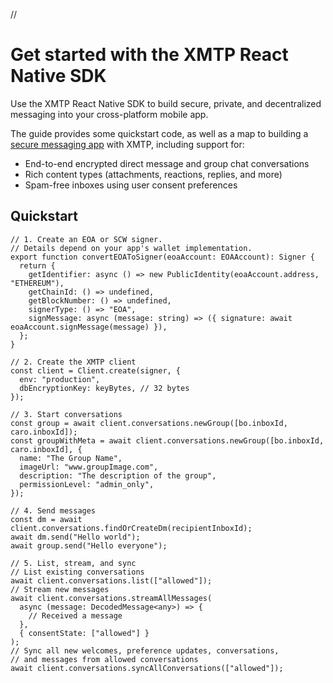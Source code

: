 // 



# Get started with the XMTP React Native SDK

Use the XMTP React Native SDK to build secure, private, and decentralized messaging into your cross-platform mobile app.

The guide provides some quickstart code, as well as a map to building a [secure messaging app](/protocol/security) with XMTP, including support for:

- End-to-end encrypted direct message and group chat conversations
- Rich content types (attachments, reactions, replies, and more)
- Spam-free inboxes using user consent preferences

## Quickstart

```tsx [React Native]
// 1. Create an EOA or SCW signer.
// Details depend on your app's wallet implementation.
export function convertEOAToSigner(eoaAccount: EOAAccount): Signer {
  return {
    getIdentifier: async () => new PublicIdentity(eoaAccount.address, "ETHEREUM"),
    getChainId: () => undefined,
    getBlockNumber: () => undefined,
    signerType: () => "EOA",
    signMessage: async (message: string) => ({ signature: await eoaAccount.signMessage(message) }),
  };
}

// 2. Create the XMTP client
const client = Client.create(signer, {
  env: "production",
  dbEncryptionKey: keyBytes, // 32 bytes
});

// 3. Start conversations
const group = await client.conversations.newGroup([bo.inboxId, caro.inboxId]);
const groupWithMeta = await client.conversations.newGroup([bo.inboxId, caro.inboxId], {
  name: "The Group Name",
  imageUrl: "www.groupImage.com",
  description: "The description of the group",
  permissionLevel: "admin_only",
});

// 4. Send messages
const dm = await client.conversations.findOrCreateDm(recipientInboxId);
await dm.send("Hello world");
await group.send("Hello everyone");

// 5. List, stream, and sync
// List existing conversations
await client.conversations.list(["allowed"]);
// Stream new messages
await client.conversations.streamAllMessages(
  async (message: DecodedMessage<any>) => {
    // Received a message
  },
  { consentState: ["allowed"] }
);
// Sync all new welcomes, preference updates, conversations,
// and messages from allowed conversations 
await client.conversations.syncAllConversations(["allowed"]);
```

<InboxGetStarted /> 
